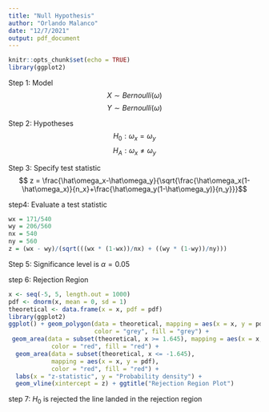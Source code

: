 ```yaml
---
title: "Null Hypothesis"
author: "Orlando Malanco"
date: "12/7/2021"
output: pdf_document
---
```



```r
knitr::opts_chunk$set(echo = TRUE)
library(ggplot2)
```

Step 1: Model $$X \sim Bernoulli(\omega)$$
              $$Y \sim Bernoulli(\omega)$$


Step 2:  Hypotheses   $$H_0: \omega_x = \omega_y$$
$$H_A: \omega_x \neq \omega_y$$

Step 3: Specify test statistic
$$ z = \frac{\hat\omega_x-\hat\omega_y}{\sqrt{\frac{\hat\omega_x(1-\hat\omega_x)}{n_x}+\frac{\hat\omega_y(1-\hat\omega_y)}{n_y}}}$$

step4: Evaluate a test statistic
```r
wx = 171/540
wy = 206/560
nx = 540
ny = 560
z = (wx - wy)/(sqrt(((wx * (1-wx))/nx) + ((wy * (1-wy))/ny)))
```


Step 5:  Significance level is $\alpha=0.05$

step 6: Rejection Region
```r
x <- seq(-5, 5, length.out = 1000)
pdf <- dnorm(x, mean = 0, sd = 1)
theoretical <- data.frame(x = x, pdf = pdf)
library(ggplot2)
ggplot() + geom_polygon(data = theoretical, mapping = aes(x = x, y = pdf), 
                        color = "grey", fill = "grey") + 
 geom_area(data = subset(theoretical, x >= 1.645), mapping = aes(x = x, y = pdf),  
            color = "red", fill = "red") +  
  geom_area(data = subset(theoretical, x <= -1.645), 
            mapping = aes(x = x, y = pdf),  
            color = "red", fill = "red") + 
  labs(x = "z-statistic", y = "Probability density") +  
  geom_vline(xintercept = z) + ggtitle("Rejection Region Plot")
```
step 7: $H_0$ is rejected the line landed in the rejection region
